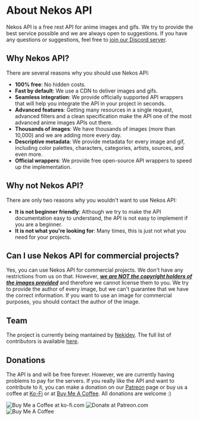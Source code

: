 
# About Nekos API

Nekos API is a free rest API for anime images and gifs. We try to provide the best service possible and we are always open to suggestions. If you have any questions or suggestions, feel free to [join our Discord server](https://discord.gg/PgQnuM3YnM).

## Why Nekos API?

There are several reasons why you should use Nekos API:

-   **100% free**: No hidden costs.
-   **Fast by default**: We use a CDN to deliver images and gifs.
-   **Seamless integration**: We provide officially supported API wrappers that will help you integrate the API in your project in seconds.
-   **Advanced features**: Getting many resources in a single request, advanced filters and a clean specification make the API one of the most advanced anime images APIs out there.
-   **Thousands of images**: We have thousands of images (more than 10,000) and we are adding more every day.
-   **Descriptive metadata**: We provide metadata for every image and gif, including color palettes, characters, categories, artists, sources, and even more.
-   **Official wrappers**: We provide free open-source API wrappers to speed up the implementation.

## Why not Nekos API?

There are only two reasons why you wouldn't want to use Nekos API:

-   **It is not beginner friendly**: Although we try to make the API documentation easy to understand, the API is not easy to implement if you are a beginner.
-   **It is not what you're looking for**: Many times, this is just not what you need for your projects.

## Can I use Nekos API for commercial projects?

Yes, you can use Nekos API for commercial projects. We don't have any restrictions from us on that. However, <u>**_we are NOT the copyright holders of the images provided_**</u> and therefore we cannot license them to you. We try to provide the author of every image, but we can't guarantee that we have the correct information. If you want to use an image for commercial purposes, you should contact the author of the image.

## Team

The project is currently being mantained by [Nekidev](https://github.com/Nekidev). The full list of contributors is available [here](/docs#contributors).

## Donations

The API is and will be free forever. However, we are currently having problems to pay for the servers. If you really like the API and want to contribute to it, you can make a donation on our [Patreon](https://www.patreon.com/nekidev) page or buy us a coffee at [Ko-Fi](https://ko-fi.com/nekidev) or at [Buy Me A Coffee](https://buymeacoffee.com/nekidev). All donations are welcome :)

<div className="mt-8 flex flex-row items-center gap-4 flex-wrap">
    <Link
        href="https://ko-fi.com/nekidev"
        className="hover:opacity-80 transition"
        target="_blank"
    >
        <img
            src="https://storage.ko-fi.com/cdn/kofi5.png?v=3"
            alt="Buy Me a Coffee at ko-fi.com"
            style={{ height: "36px" }}
        />
    </Link>
    <Link
        href="https://patreon.com/nekidev"
        className="hover:opacity-80 transition"
        target="_blank"
    >
        <img
            src="https://c5.patreon.com/external/logo/become_a_patron_button.png"
            alt="Donate at Patreon.com"
            style={{ height: "36px", borderRadius: "18px" }}
        />
    </Link>
    <Link
        href="https://www.buymeacoffee.com/nekidev"
        className="hover:opacity-80 transition"
        target="_blank"
    >
        <img
            src="https://cdn.buymeacoffee.com/buttons/v2/default-yellow.png"
            alt="Buy Me A Coffee"
            style={{ height: "36px", borderRadius: "18px" }}
        />
    </Link>
</div>
